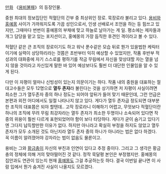 [[만화]] 《[[용비불패]]》의 등장인물.

중원 최대의 정보집단인 적혈단의 간부 중 최상위인 장로. 묵장로라 불리고 있다. [[용비]]와 [[홍예몽]] 사이가 가까워지도록 가끔 성인으로서, 인생 선배로서 조언을 하는 등 힘쓰고 있지만, 그때마다 번번이 홍예몽의 부채에 맞고 하늘로 날아가는 게 일. 평소에는 제자들과 개그 담당을 맡고 있는 포지션이고, 홍예몽의 가장 듬직한 후견인 격이라고 볼 수 있다.

적혈단 같은 큰 조직의 장로이기도 하고 워낙 푼수같은 모습 뒤로 뭔가 있을법한 케릭터이기에 실력이 상당하리라는 것쯤은 초반부터 익히 예상할 수 있었지만, 작품 후반부 적성과의 대화중에 자기 스스로를 평하기를 작금 무림에서 자신을 맞상대할 자는 열을 넘지 않을 것이라고 자신있게 말한 바 있어 예상보다도 훨씬 더 대단한 인물임을 알 수 있게 된다.

다만 이 자평이 얼마나 신빙성이 있는지 의문이기는 하다. 작품 내의 중원을 대표하는 절대고수들은 모두 12명으로 '''열두 존자'''라 불린다는 것을 상기하면 저 자평이 사실이려면 최소한 그가 열두존자 중의 하나 정도는 되어야 앞뒤가 들어 맞기 때문인데, 그런 언급은 본편과 외전 어디에서도 일절 나타나지 않고 있다. 게다가 열두 존자급 정도되면 대부분 한 조직의 대표쯤은 되야 할텐데.. 고작 장로라니 이해하기 어렵고, 무엇보다 적혈단이란 하나의 조직에 무려 무림 최강자라는 열두 존자가 최소한 두명이나 소속되어 있다면 작중의 위용이 훨씬 다르게 표현되었어야 함이 보다 타당하다. 게다가 굳이 숨기고 있다기엔 그다지 납득할만한 이유가 없다. 하지만 아니라고 확실히 부정을 하지도 않았고 열두 존자가 모두 소개된 것도 아닌지라 열두 존자 중의 하나가 아니라는 법은 없다 하겠다. 꼭 이름이 알려졌어야 강자라는 법이 없음도 물론이고.

용비는 그와 [[황금충]]이 자신의 부친과 인연이 있다고 추정 중이다. 그리고 그 생각은 황금충의 정체에 의해 거의 맞아떨어진 것 같다. 정작 묵달평 본인은 부정했지만. 홍예몽의 집안과도 연관이 있는지 현재 [[홍예몽]]도 그걸 추궁하는듯 하다. 결국 이번일 끝나면 이 사람 입에서 뭔가 숨겨진 사실이 나올지도 모르겠다.
